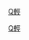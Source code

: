 {{Catnav|頁面分類|人类社会|生活|文化|音乐}}
{{Catnav|頁面分類|人类社会|生活|娱乐|音乐}}
{{Catnav|頁面分類|人类社会|文化|音乐}}
{{Catnav|頁面分類|人类社会|文化|娱乐|音乐}}
{{Catnav|頁面分類|人文學科|艺术|表演藝術|音乐}}

{{catmore}}

[[category:古典音樂|Q輕]]
[[Category:音樂類型|Q輕]]